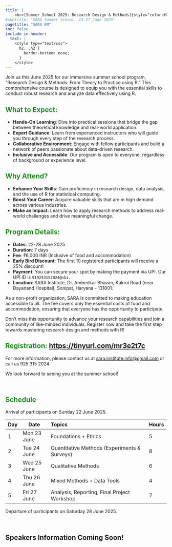 ```yaml
---
title: |
    <br>[Summer School 2025: Research Design & Methods]{style="color:#228B22"}\
#subtitle: "SARA Summer School, 23-27 June 2025"
pagetitle: "SARA RM"
toc: false
include-in-header: 
  text: |
    <style type="text/css">
      h2, .h2 {
        border-bottom: none;
      }
    </style>
---
```


[Join us this June 2025 for our immersive summer school program, "Research Design & Methods: From Theory to Practice using R." This comprehensive course is designed to equip you with the essential skills to conduct robust research and analyze data effectively using R.]{.p-mission}

:::: col
::: card
## [What to Expect:]{style="color:#228B22"}

-   **Hands-On Learning**: Dive into practical sessions that bridge the gap between theoretical knowledge and real-world application.
-   **Expert Guidance**: Learn from experienced instructors who will guide you through every step of the research process.
-   **Collaborative Environment**: Engage with fellow participants and build a network of peers passionate about data-driven research.
-   **Inclusive and Accessible**: Our program is open to everyone, regardless of background or experience level.

## [Why Attend?]{style="color:#228B22"}

-   **Enhance Your Skills**: Gain proficiency in research design, data analysis, and the use of R for statistical computing.
-   **Boost Your Career**: Acquire valuable skills that are in high demand across various industries.
-   **Make an Impact**: Learn how to apply research methods to address real-world challenges and drive meaningful change.

## [Program Details:]{style="color:#228B22"}

-   **Dates**: 22-28 June 2025
-   **Duration**: 7 days
-   **Fee**: ₹6,000 INR (Inclusive of food and accommodation)
-   **Early Bird Discount**: The first 10 registered participants will receive a 25% discount!
-   **Payment**: You can secure your spot by making the payment via UPI. Our UPI ID is `919253152024@sbi`.
-   **Location**: SARA Institute, Dr. Ambedkar Bhavan, Kakroi Road (near Dayanand Hospital), Sonipat, Haryana - 131001.

As a non-profit organization, SARA is committed to making education accessible to all. The fee covers only the essential costs of food and accommodation, ensuring that everyone has the opportunity to participate.

Don't miss this opportunity to advance your research capabilities and join a community of like-minded individuals. Register now and take the first step towards mastering research design and methods with R!

## [Registration:]{style="color:#228B22"} <https://tinyurl.com/mr3e2t7c>

For more information, please contact us at [sara.institute.info\@gmail.com](mailto:sara.institute.info@gmail.com){.email} or call us 925 315 2024.

We look forward to seeing you at the summer school!
:::
::::

<br>

:::: col
::: card
## [Schedule]{style="color:#228B22"}

Arrival of participants on Sunday 22 June 2025.

| Day | Date        | Topics                                       | Hours |
|-----|-------------|:---------------------------------------------|-------|
| 1   | Mon 23 June | Foundations + Ethics                         | 5     |
| 2   | Tue 24 June | Quantitative Methods (Experiments & Surveys) | 8     |
| 3   | Wed 25 June | Qualitative Methods                          | 6     |
| 4   | Thu 26 June | Mixed Methods + Data Tools                   | 4     |
| 5   | Fri 27 June | Analysis, Reporting, Final Project Workshop  | 7     |

Departure of participants on Saturday 28 June 2025.
:::
::::

<br>

:::: col
::: card
## Speakers Information Coming Soon!
:::
::::

<br>
